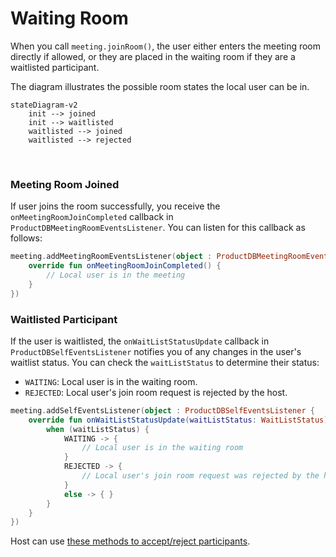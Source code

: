 # Waiting Room

When you call `meeting.joinRoom()`, the user either enters the meeting room directly if allowed, or they are placed in the waiting room 
if they are a waitlisted participant.

The diagram illustrates the possible room states the local user can be in.

```mermaid
stateDiagram-v2
    init --> joined
    init --> waitlisted
    waitlisted --> joined
    waitlisted --> rejected
```

<br />

### Meeting Room Joined

If user joins the room successfully, you receive the `onMeetingRoomJoinCompleted` callback in `ProductDBMeetingRoomEventsListener`. 
You can listen for this callback as follows:

```kotlin
meeting.addMeetingRoomEventsListener(object : ProductDBMeetingRoomEventsListener {
    override fun onMeetingRoomJoinCompleted() {
        // Local user is in the meeting
    }
})
```

### Waitlisted Participant

If the user is waitlisted, the `onWaitListStatusUpdate` callback in `ProductDBSelfEventsListener` notifies you of any changes in the 
user's waitlist status. You can check the `waitListStatus` to determine their status:

- `WAITING`: Local user is in the waiting room.
- `REJECTED`:  Local user's join room request is rejected by the host.

```kotlin
meeting.addSelfEventsListener(object : ProductDBSelfEventsListener {
    override fun onWaitListStatusUpdate(waitListStatus: WaitListStatus) {
        when (waitListStatus) {
            WAITING -> {
                // Local user is in the waiting room
            }
            REJECTED -> {
                // Local user's join room request was rejected by the host
            }
            else -> { }
        }
    }
})
```

Host can use [these methods to accept/reject participants](/android-core/participants#waiting-room-methods).